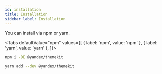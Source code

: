 ```yaml
---
id: installation
title: Installation
sidebar_label: Installation
---
```



You can install via npm or yarn.

<Tabs
  defaultValue="npm"
  values={[
    { label: 'npm', value: 'npm' },
    { label: 'yarn', value: 'yarn' },
]}>
  <TabItem value="npm">

  ```sh
  npm i -DE @yandex/themekit
  ```

  </TabItem>
  <TabItem value="yarn">

  ```sh
  yarn add --dev @yandex/themekit
  ```

  </TabItem>
</Tabs>
